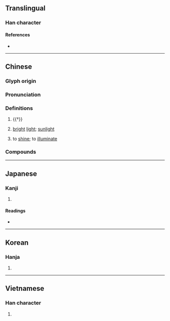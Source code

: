 {{character info/new}}
==Translingual==

===Han character===
{{Han char|rn=72|rad=日|as=05|sn=9|four=60108|canj=AYT|ids=⿱日立}}

====References====
* {{Han ref|kx=0494.030|dkj=13862|dj=0858.090|hdz=21503.090|uh=6631|ud=26161|bh=AC52|bd=44114}}

----

==Chinese==
{{zh-forms}}

===Glyph origin===
{{Han etym}}

===Pronunciation===
{{zh-pron
|m=yù
|c=juk1
|mc=y
|oc=y
|ma=
|cat=n,a
}}

===Definitions===
{{zh-hanzi}}

# {{†}} {{zh-original|翌|[[tomorrow]]}}
# {{lb|zh|literary}} [[bright]] [[light]]; [[sunlight]]
# {{lb|zh|literary}} to [[shine]]; to [[illuminate]] {{zh-alt-lb|煜}}

===Compounds===
{{zh-der|昱昱}}

----

==Japanese==

===Kanji===
{{ja-kanji|grade=|rs=日05}}

# {{rfdef|ja|sort=日05}}

====Readings====
* {{ja-readings|on=[[いく]] (iku)|kun=[[あきらか]] (akiraka)}}

----

==Korean==

===Hanja===
{{ko-hanja|hangeul=욱|eumhun=|rv=uk|mr=uk|y=wuk}}

# {{rfdef|ko|sort=日05}}

----

==Vietnamese==

===Han character===
{{vi-hantu|[[dục]]|rs=日05}}

# {{rfdef|vi|sort=日05}}
<!--for some reason this character is not in the Nom Foundation database-->